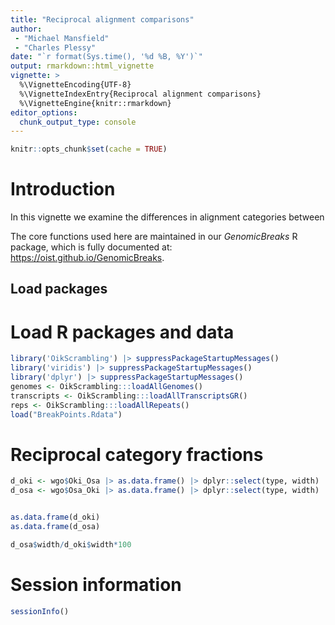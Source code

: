 ```yaml
---
title: "Reciprocal alignment comparisons"
author: 
 - "Michael Mansfield"
 - "Charles Plessy"
date: "`r format(Sys.time(), '%d %B, %Y')`"
output: rmarkdown::html_vignette
vignette: >
  %\VignetteEncoding{UTF-8}
  %\VignetteIndexEntry{Reciprocal alignment comparisons}
  %\VignetteEngine{knitr::rmarkdown}
editor_options: 
  chunk_output_type: console
---
```


```r
knitr::opts_chunk$set(cache = TRUE)
```

# Introduction

In this vignette we examine the differences in alignment categories between 

The core functions used here are maintained in our _GenomicBreaks_ R package,
which is fully documented at: <https://oist.github.io/GenomicBreaks>.

## Load packages

# Load R packages and data

```r
library('OikScrambling') |> suppressPackageStartupMessages()
library('viridis') |> suppressPackageStartupMessages()
library('dplyr') |> suppressPackageStartupMessages()
genomes <- OikScrambling:::loadAllGenomes()
transcripts <- OikScrambling:::loadAllTranscriptsGR()
reps <- OikScrambling:::loadAllRepeats()
load("BreakPoints.Rdata")
```

# Reciprocal category fractions 
```r
d_oki <- wgo$Oki_Osa |> as.data.frame() |> dplyr::select(type, width) |> dplyr::group_by(type) |> dplyr::summarise(width=sum(width)) |> dplyr::mutate(pct=round(width/sum(width)*100, 1), target='Okinawa', query='Osaka')
d_osa <- wgo$Osa_Oki |> as.data.frame() |> dplyr::select(type, width) |> dplyr::group_by(type) |> dplyr::summarise(width=sum(width)) |> dplyr::mutate(pct=round(width/sum(width)*100, 1), target='Osaka', query='Okinawa')


as.data.frame(d_oki)
as.data.frame(d_osa)

d_osa$width/d_oki$width*100

```


# Session information

```r
sessionInfo()
```
